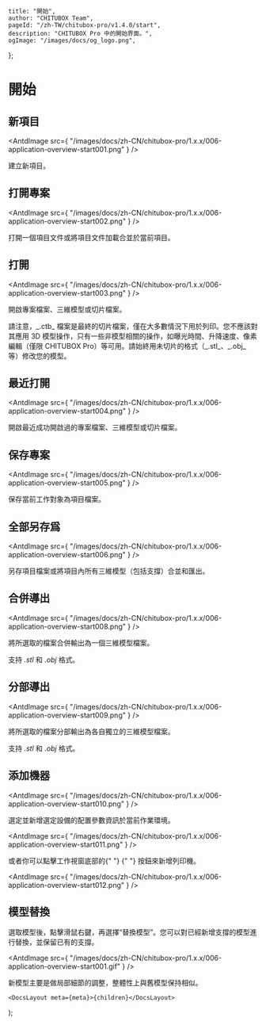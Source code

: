 
	title: "開始",
	author: "CHITUBOX Team",
	pageId: "/zh-TW/chitubox-pro/v1.4.0/start",
	description: "CHITUBOX Pro 中的開始界面。",
	ogImage: "/images/docs/og_logo.png",
};

# 開始

## 新項目

<AntdImage
	src={
		"/images/docs/zh-CN/chitubox-pro/1.x.x/006-application-overview-start001.png"
	}
/>

建立新項目。

## 打開專案

<AntdImage
	src={
		"/images/docs/zh-CN/chitubox-pro/1.x.x/006-application-overview-start002.png"
	}
/>

打開一個項目文件或將項目文件加載合並於當前項目。

## 打開

<AntdImage
	src={
		"/images/docs/zh-CN/chitubox-pro/1.x.x/006-application-overview-start003.png"
	}
/>

開啟專案檔案、三維模型或切片檔案。

<Admonition type="note" title="注意">
	請注意，_.ctb_
	檔案是最終的切片檔案，僅在大多數情況下用於列印。您不應該對其應用 3D
	模型操作，只有一些非模型相關的操作，如曝光時間、升降速度、像素編輯（僅限
	CHITUBOX Pro）等可用。請始終用未切片的格式（_.stl_、_.obj_
	等）修改您的模型。
</Admonition>

## 最近打開

<AntdImage
	src={
		"/images/docs/zh-CN/chitubox-pro/1.x.x/006-application-overview-start004.png"
	}
/>

開啟最近成功開啟過的專案檔案、三維模型或切片檔案。

## 保存專案

<AntdImage
	src={
		"/images/docs/zh-CN/chitubox-pro/1.x.x/006-application-overview-start005.png"
	}
/>

保存當前工作對象為項目檔案。

## 全部另存爲

<AntdImage
	src={
		"/images/docs/zh-CN/chitubox-pro/1.x.x/006-application-overview-start006.png"
	}
/>

另存項目檔案或將項目內所有三維模型（包括支撐）合並和匯出。

## 合併導出

<AntdImage
	src={
		"/images/docs/zh-CN/chitubox-pro/1.x.x/006-application-overview-start008.png"
	}
/>

將所選取的檔案合併輸出為一個三維模型檔案。

支持 _.stl_ 和 _.obj_ 格式。

## 分部導出

<AntdImage
	src={
		"/images/docs/zh-CN/chitubox-pro/1.x.x/006-application-overview-start009.png"
	}
/>

將所選取的檔案分部輸出為各自獨立的三維模型檔案。

支持 _.stl_ 和 _.obj_ 格式。

## 添加機器

<AntdImage
	src={
		"/images/docs/zh-CN/chitubox-pro/1.x.x/006-application-overview-start010.png"
	}
/>

選定並新增選定設備的配置參數資訊於當前作業環境。

<AntdImage
	src={
		"/images/docs/zh-CN/chitubox-pro/1.x.x/006-application-overview-start011.png"
	}
/>

<p>
	或者你可以點擊工作視窗底部的{" "}
	<AntdImage
		src={
			"/images/docs/zh-CN/chitubox-pro/1.x.x/006-application-overview-start013.png"
		}
	/>{" "}
	按鈕來新增列印機。
</p>

<AntdImage
	src={
		"/images/docs/zh-CN/chitubox-pro/1.x.x/006-application-overview-start012.png"
	}
/>

## 模型替換

選取模型後，點擊滑鼠右鍵，再選擇“替換模型”。您可以對已經新增支撐的模型進行替換，並保留已有的支撐。

<AntdImage
	src={
		"/images/docs/zh-CN/chitubox-pro/1.x.x/006-application-overview-start001.gif"
	}
/>

<Admonition type="note" title="注意">
	新模型主要是做局部細節的調整，整體性上與舊模型保持相似。
</Admonition>

	<DocsLayout meta={meta}>{children}</DocsLayout>
);
